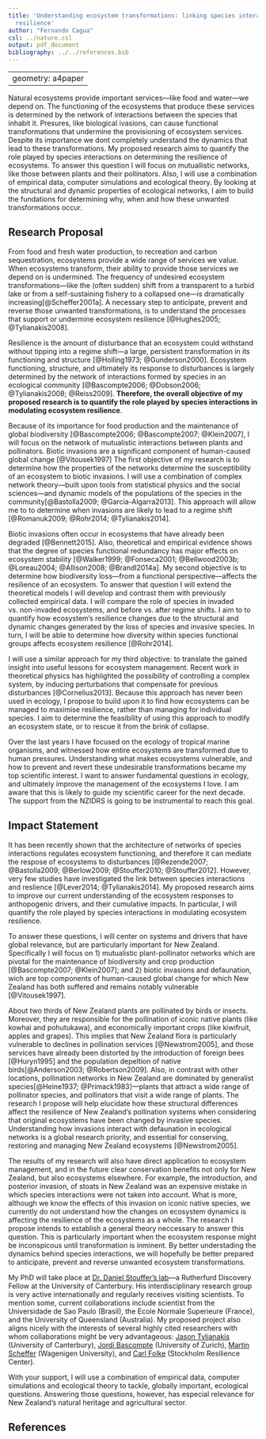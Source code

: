 ```yaml
---
title: 'Understanding ecosystem transformations: linking species interactions and
  resilience'
author: "Fernando Cagua"
csl: ../nature.csl
output: pdf_document
bibliography: ../../references.bib
---
```

---
geometry: a4paper
---
\vfill
\begin{center}
\subsubsection{Research Summary}
\end{center}

Natural ecosystems provide important services---like food and water---we depend on. 
The functioning of the ecosystems that produce these services is determined by the network of interactions between the species that inhabit it. 
Presures, like biological ivasions, can cause functional transformations that undermine the provisioning of ecosystem services. 
Despite its importance we dont completely understand the dynamics that lead to these transformations.
My proposed research aims to quantify the role played by species interactions on determining the resilience of ecosystems.
To answer this question I will focus on mutuallistic networks, like those between plants and their pollinators. 
Also, I will use a combination of empirical data, computer simulations and ecological theory. 
By looking at the structural and dynamic properties of ecological networks, I aim to build the fundations for determining why, when and how these unwanted transformations occur. 

\vfill
\vfill
\vfill

\newpage

## Research Proposal

From food and fresh water production, to recreation and carbon sequestration, ecosystems provide a wide range of services we value. When ecosystems transform, their ability to provide those services we depend on is undermined. 
The frequency of undesired ecosystem transformations---like the (often sudden) shift from a transparent to a turbid lake or from a self-sustaining fishery to a collapsed one---is dramatically increasing[@Scheffer2001a]. 
A necessary step to anticipate, prevent and reverse those unwanted transformations, is to understand the processes that support or undermine ecosystem resilience [@Hughes2005; @Tylianakis2008]. 

Resilience is the amount of disturbance that an ecosystem could withstand without tipping into a regime shift---a large, persistent transformation in its functioning and structure [@Holling1973; @Gunderson2000]. 
Ecosystem functioning, structure, and ultimately its response to disturbances is largely determined by the network of interactions formed by species in an ecological community [@Bascompte2006; @Dobson2006; @Tylianakis2008; @Reiss2009]. 
**Therefore, the overall objective of my proposed research is to quantify the role played by species interactions in modulating ecosystem resilience**.  

Because of its importance for food production and the maintenance of global biodiversity [@Bascompte2006; @Bascompte2007; @Klein2007], I will focus on the network of mutualistic interactions between plants and pollinators. 
Biotic invasions are a significant component of human-caused global change [@Vitousek1997]
The first objective of my research is to determine how the properties of the networks determine the susceptibility of an ecosystem to biotic invasions.
I will use a combination of complex network theory---built upon tools from statistical physics and the social sciences---and dynamic models of the populations of the species in the community[@Bastolla2009; @Garcia-Algarra2013]. 
This approach will allow me to to determine when invasions are likely to lead to a regime shift [@Romanuk2009; @Rohr2014; @Tylianakis2014]. 

Biotic invasions often occur in ecosystems that have already been degraded [@Bennett2015]. 
Also, theoretical and empirical evidence shows that the degree of species functional redundancy has major effects on ecosystem stability [@Walker1999; @Fonseca2001; @Bellwood2003b; @Loreau2004; @Allison2008; @Brandl2014a]. 
My second objective is to determine how biodiversity loss---from a functional perspective---affects the resilience of an ecosystem. 
To answer that question I will extend the theoretical models I will develop and contrast them with previously collected empirical data.
I will compare the role of species in invaded vs. non-invaded ecosystems, and before vs. after regime shifts.
I aim to to quantify how ecosystem's resilience changes due to the structural and dynamic changes generated by the loss of species and invasive species.
In turn, I will be able to determine how  diversity within species functional groups affects ecosystem resilience [@Rohr2014].

I will use a similar approach for my third objective: to translate the gained insight into useful lessons for ecosystem management.
Recent work in theoretical physics has highlighted the possibility of controlling a complex system, by inducing perturbations that compensate for previous disturbances [@Cornelius2013].
Because this approach has never been used in ecology, I propose to build upon it to find how ecosystems can be managed to maximise resilience, rather than managing for individual species.
I aim to determine the feasibility of using this approach to modify an ecosystem state, or to rescue it from the brink of collapse.

Over the last years I have focused on the ecology of tropical marine organisms, and witnessed how entire ecosystems are transformed due to human pressures.
Understanding what makes ecosystems vulnerable, and how to prevent and revert these undesirable transformations became my top scientific interest.
I want to answer fundamental questions in ecology, and ultimately improve the management of the ecosystems I love.
I am aware that this is likely to guide my scientific career for the next decade.
The support from the NZIDRS is going to be instrumental to reach this goal.

\newpage

## Impact Statement

It has been recently shown that the architecture of networks of species interactions regulates ecosystem functioning, and therefore it can mediate the respose of ecosystems to disturbances [@Rezende2007; @Bastolla2009; @Berlow2009; @Stouffer2010; @Stouffer2012]. 
However, very few studies have investigated the link between species interactions and reslience [@Lever2014; @Tylianakis2014]. 
My proposed research aims to improve our current understanding of the ecosystem responses to anthopogenic drivers, and their cumulative impacts. 
In particular, I will quantify the role played by species interactions in modulating ecosystem resilience.

To answer these questions, I will center on systems and drivers that have global relevance, but are particularly important for New Zealand. 
Specifically I will focus on 1) mutualistic plant-pollinator networks which are pivotal for the maintenance of biodiversity and crop production [@Bascompte2007; @Klein2007]; and 2) biotic invasions and defaunation, wich are top components of human-caused global change for which New Zealand has both suffered and remains notably vulnerable [@Vitousek1997]. 

About two thirds of New Zealand plants are pollinated by birds or insects. 
Moreover, they are responsible for the pollination of iconic native plants (like kowhai and pohutukawa), and economically important crops (like kiwifruit, apples and grapes). 
This implies that New Zealand flora is particularly vulnerable to declines in pollination services [@Newstrom2005], and those services have already been distorted by the introduction of foreign bees [@Huryn1995] and the population depeltion of native birds[@Anderson2003; @Robertson2009].
Also, in contrast with other locations, pollination networks in New Zealand are dominated by generalist species[@Heine1937; @Primack1983]---plants that attract a wide range of pollinator species, and pollinators that visit a wide range of plants. 
The research I propose will help elucidate how these structural differences affect the resilience of New Zealand's pollination systems when considering that original ecosystems have been changed by invasive species.
Understanding how invasions interact with defaunation in ecological networks is a global research priority, and essential for conserving, restoring and managing New Zealand ecosystems [@Newstrom2005]. 

The results of my research will also have direct application to ecosystem management, and in the future clear conservation benefits not only for New Zealand, but also ecosystems elsewhere. 
For example, the introduction, and posterior invasion, of stoats in New Zealand was an expensive mistake in which species interactions were not taken into account. 
What is more, although we know the effects of this invasion on iconic native species, we currently do not understand how the changes on ecosystem dynamics is affecting the resilience of the ecosystems as a whole.
The research I propose intends to establish a general theory neccessary to answer this question. 
This is particularly important when the ecosystem response might be inconspicous until transformation is inminent.
By better understading the dynamics behind species interactions, we will hopefully be better prepared to anticipate, prevent and reverse unwanted ecosystem transformations.

My PhD will take place at [Dr. Daniel Stouffer's lab](http://www.stoufferlab.org/)---a Rutherfurd Discovery Fellow at the University of Canterbury. 
His interdisciplinary research group is very active internationally and regularly receives visiting scientists. 
To mention some, current collaborations include scientist from the Universidade de Sao Paulo (Brasil), the Ecole Normale Superieure (France), and the University of Queensland (Australia). 
My proposed project also aligns nicely with the interests of several highly cited researchers with whom collaborations might be very advantageous: [Jason Tylianakis](http://www.tylianakislab.org/) (University of Canterbury), [Jordi Bascompte](http://www.bascompte.net/) (University of Zurich), [Martin Scheffer](http://www.sparcs-center.org/) (Wagenigen University), and [Carl Folke](http://www.stockholmresilience.org/21/contact/staff/1-15-2008-folke.html) (Stockholm Resilience Center). 

With your support, I will use a combination of empirical data, computer simulations and ecological theory to tackle, globally important, ecological questions. Answering those questions, however, has especial relevance for New Zealand's natural heritage and agricultural sector. 

\newpage

## References 